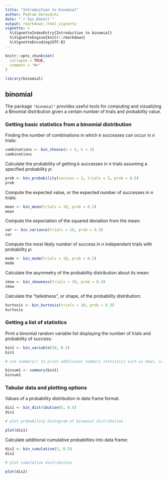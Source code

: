 ```yaml
---
title: "Introduction to binomial"
author: Pedram Doroudchi
date: "`r Sys.Date()`"
output: rmarkdown::html_vignette
vignette: >
  %\VignetteIndexEntry{Introduction to binomial}
  %\VignetteEngine{knitr::rmarkdown}
  %\VignetteEncoding{UTF-8}
---
```


```r
knitr::opts_chunk$set(
  collapse = TRUE,
  comment = "#>"
)

library(binomial)
```

## binomial

The package `"binomial"` provides useful tools for computing and vizualizing a Binomial distribution given a certain number of trials and probability value.  

### Getting basic statistics from a binomial distribution

Finding the number of combinations in which *k* successes can occur in *n* trials:  

```r
combinations <- bin_choose(n = 5, k = 2)
combinations
```

Calculate the probability of getting *k* successes in *n* trials assuming a specified probability *p*:  

```r
prob <- bin_probability(success = 2, trials = 5, prob = 0.5)
prob
```

Compute the expected value, or the expected number of successes in n trials:  

```r
mean <- bin_mean(trials = 10, prob = 0.3)
mean
```

Compute the expectation of the squared deviation from the mean:

```r
var <- bin_variance(trials = 10, prob = 0.3)
var
```

Compute the most likely number of success in *n* independent trials with probability *p*:  

```r
mode <- bin_mode(trials = 10, prob = 0.3)
mode
```

Calculate the asymmetry of the probabiltiy distribution about its mean:  

```r
skew <- bin_skewness(trials = 10, prob = 0.3)
skew
```

Calculate the "tailedness", or shape, of the probability distribution:  

```r
kurtosis <- bin_kurtosis(trials = 10, prob = 0.3)
kurtosis
```

### Getting a list of statistics

Print a binomial random variable list displaying the number of trials and probability of success:  

```r
bin1 <- bin_variable(10, 0.3)
bin1

# use summary() to print additional summary statistics such as mean, variance, etc.

binsum1 <- summary(bin1)
binsum1
```

### Tabular data and plotting options

Values of a probability distribution in data frame format:  

```r
dis1 <- bin_distribution(5, 0.5)
dis1

# plot probability histogram of binomial distribution

plot(dis1)
```

Calculate additional cumulative probabilties into data frame:  

```r
dis2 <- bin_cumulative(5, 0.5)
dis2

# plot cumulative distribution

plot(dis2)
```

